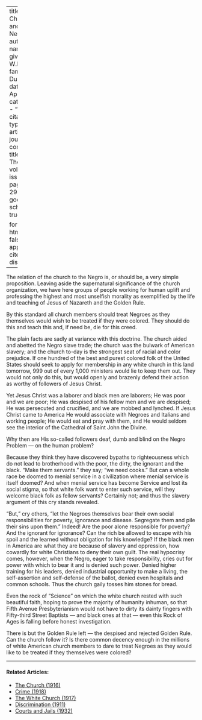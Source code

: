 
---
title: 'The Church and the Negro'
author:
  - name:
      given: W.E.B.
      family: Du Bois
date: Apr. 1913
categories: 
  - ""
citation: 
  type: article-journal
  container-title: The Crisis
  volume: 6
  issue: 6
  page: 290-291
google-scholar: true

format:
  html:
    toc: false
    appendix-cite-as: display
---



The relation of the church to the Negro is, or should be, a very simple
proposition. Leaving aside the supernatural significance of the church
organization, we have here groups of people working for human uplift and
professing the highest and most unselfish morality as exemplified by the
life and teaching of Jesus of Nazareth and the Golden Rule.

By this standard all church members should treat Negroes as they
themselves would wish to be treated if they were colored. They should do
this and teach this and, if need be, die for this creed.

The plain facts are sadly at variance with this doctrine. The church
aided
and abetted the Negro slave trade; the church was the bulwark of
American slavery; and the church to-day is the strongest seat of racial
and color prejudice. If one hundred of the best and purest colored folk
of the United States should seek to apply for membership in any white
church in this land tomorrow, 999 out of every 1,000 ministers would lie
to keep them out. They would not only do this, but would openly and
brazenly defend their action as worthy of followers of Jesus Christ.

Yet Jesus Christ was a laborer and black men are laborers; He was poor
and we are poor; He was despised of his fellow men and we are despised;
He was persecuted and crucified, and we are mobbed and lynched. If Jesus
Christ came to America He would associate with Negroes and Italians and
working people; He would eat and pray with them, and He would seldom see
the interior of the Cathedral of Saint John the Divine.

Why then are His so-called followers deaf, dumb and blind on the Negro
Problem --- on the human problem?

Because they think they have discovered bypaths to righteousness which
do not lead to brotherhood with the poor, the dirty, the ignorant and
the black. "Make them servants." they say; "we need cooks." But can a
whole race be doomed to menial service in a civilization where menial
service is itself doomed? And when menial service has become Service and
lost its social stigma, so that white folk want to enter such service,
will they welcome black folk as fellow servants? Certainly not; and thus
the slavery argument of this cry stands revealed.

"But," cry others, "let the Negroes themselves bear their own social
responsibilities for poverty, ignorance and disease. Segregate them and
pile their sins upon them." Indeed! Are the poor alone responsible for
poverty? And the ignorant for ignorance? Can the rich be allowed to
escape with his spoil and the learned without obligation for his
knowledge? If the black men in America are what they are because of
slavery and oppression, how cowardly for white Christians to deny their
own guilt. The real hypocrisy comes, however, when the Negro, eager to
take responsibility, cries out for power with which to bear it and is
denied such power. Denied higher training for his leaders, denied
industrial opportunity to make a living, the self-assertion and
self-defense of the ballot, denied even hospitals and common schools.
Thus the church gaily tosses him stones for bread.

Even the rock of "Science" on which the white church rested with such
beautiful faith, hoping to prove the majority of humanity inhuman, so
that Fifth Avenue Presbyterianism would not have to dirty its dainty
fingers with Fifty-third Street Baptists --- and black ones at that --- even
this Rock of Ages is falling before honest investigation.

There is but the Golden Rule left --- the despised and rejected Golden
Rule. Can the church follow it? Is there common decency enough in the
millions of white American church members to dare to treat Negroes as
they would like to be treated if they themselves were colored?

<!-- Similar articles start here -->

<hr>
#### Related Articles:

* [The Church (1916)](/Volumes/11/06/church.html)
* [Crime (1918)](/Volumes/15/05/crime.html)
* [The White Church (1917)](/Volumes/14/01/white_church.html)
* [Discrimination (1911)](/Volumes/02/03/discrimination.html)
* [Courts and Jails (1932)](/Volumes/39/04/courts_and_jails.html)

<!-- Similar articles end here -->